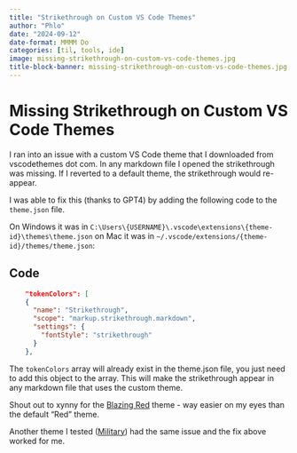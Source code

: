 ```yaml
---
title: "Strikethrough on Custom VS Code Themes"
author: "Phlo"
date: "2024-09-12"
date-format: MMMM Do
categories: [til, tools, ide]
image: missing-strikethrough-on-custom-vs-code-themes.jpg
title-block-banner: missing-strikethrough-on-custom-vs-code-themes.jpg
---
```


# Missing Strikethrough on Custom VS Code Themes

I ran into an issue with a custom VS Code theme that I downloaded from vscodethemes dot com. In any markdown file I opened the strikethrough was missing. If I reverted to a default theme, the strikethrough would re-appear.

I was able to fix this (thanks to GPT4) by adding the following code to the `theme.json` file.

On Windows it was in `C:\Users\{USERNAME}\.vscode\extensions\{theme-id}\themes\theme.json` on Mac it was in `~/.vscode/extensions/{theme-id}/themes/theme.json`:

## Code
```json
    "tokenColors": [
    {
      "name": "Strikethrough",
      "scope": "markup.strikethrough.markdown",
      "settings": {
        "fontStyle": "strikethrough"
      }
    },
```

The `tokenColors` array will already exist in the theme.json file, you just need to add this object to the array. This will make the strikethrough appear in any markdown file that uses the custom theme.

Shout out to xynny for the [Blazing Red](https://vscodethemes.com/e/xynny.blazing-red/blazing-red?language=python) theme - way easier on my eyes than the default "Red" theme.

Another theme I tested ([Military](https://marketplace.visualstudio.com/items?itemName=TechnoNinja.vsc-military-style)) had the same issue and the fix above worked for me.